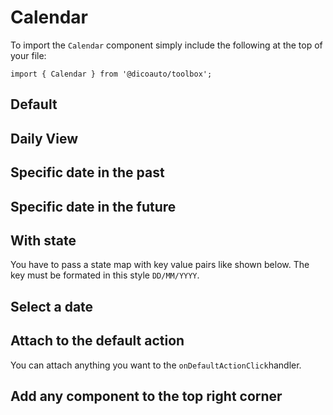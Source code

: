 
<Meta of={CalendarStories} />

# Calendar

To import the `Calendar` component simply include the following at the top of your file:

```
import { Calendar } from '@dicoauto/toolbox';
```

## Default

<Canvas of={CalendarStories.Default} />

## Daily View

<Canvas of={CalendarStories.DailyView} />

## Specific date in the past

<Canvas of={CalendarStories.SpecificDateInThePast} />

## Specific date in the future

<Canvas of={CalendarStories.SpecificDateInTheFuture} />

## With state

You have to pass a state map with key value pairs like shown below. The key must be formated in this style
`DD/MM/YYYY`.

<Canvas of={CalendarStories.WithState} />

## Select a date

<Canvas of={CalendarStories.SelectADate} />

## Attach to the default action

You can attach anything you want to the `onDefaultActionClick`handler.

<Canvas of={CalendarStories.AttachToTheDefaultAction} />

## Add any component to the top right corner

<Canvas of={CalendarStories.AddAnyComponentToTheTopRightCorner} />
